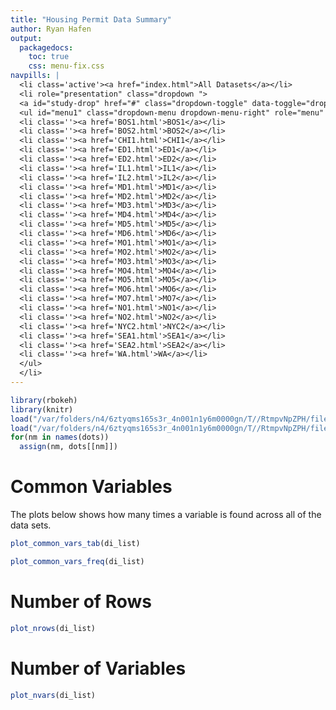 ```yaml
---
title: "Housing Permit Data Summary"
author: Ryan Hafen
output:
  packagedocs:
    toc: true
    css: menu-fix.css
navpills: |
  <li class='active'><a href="index.html">All Datasets</a></li>
  <li role="presentation" class="dropdown ">
  <a id="study-drop" href="#" class="dropdown-toggle" data-toggle="dropdown" aria-haspopup="true" role="button" aria-expanded="false">Dataset <span class="caret"></span></a>
  <ul id="menu1" class="dropdown-menu dropdown-menu-right" role="menu" aria-labelledby="study-drop">
  <li class=''><a href='BOS1.html'>BOS1</a></li>
  <li class=''><a href='BOS2.html'>BOS2</a></li>
  <li class=''><a href='CHI1.html'>CHI1</a></li>
  <li class=''><a href='ED1.html'>ED1</a></li>
  <li class=''><a href='ED2.html'>ED2</a></li>
  <li class=''><a href='IL1.html'>IL1</a></li>
  <li class=''><a href='IL2.html'>IL2</a></li>
  <li class=''><a href='MD1.html'>MD1</a></li>
  <li class=''><a href='MD2.html'>MD2</a></li>
  <li class=''><a href='MD3.html'>MD3</a></li>
  <li class=''><a href='MD4.html'>MD4</a></li>
  <li class=''><a href='MD5.html'>MD5</a></li>
  <li class=''><a href='MD6.html'>MD6</a></li>
  <li class=''><a href='MO1.html'>MO1</a></li>
  <li class=''><a href='MO2.html'>MO2</a></li>
  <li class=''><a href='MO3.html'>MO3</a></li>
  <li class=''><a href='MO4.html'>MO4</a></li>
  <li class=''><a href='MO5.html'>MO5</a></li>
  <li class=''><a href='MO6.html'>MO6</a></li>
  <li class=''><a href='MO7.html'>MO7</a></li>
  <li class=''><a href='NO1.html'>NO1</a></li>
  <li class=''><a href='NO2.html'>NO2</a></li>
  <li class=''><a href='NYC2.html'>NYC2</a></li>
  <li class=''><a href='SEA1.html'>SEA1</a></li>
  <li class=''><a href='SEA2.html'>SEA2</a></li>
  <li class=''><a href='WA.html'>WA</a></li>
  </ul>
  </li>
---
```



```r
library(rbokeh)
library(knitr)
load("/var/folders/n4/6ztyqms165s3r_4n001n1y6m0000gn/T//RtmpvNpZPH/file421b307ead3c")
load("/var/folders/n4/6ztyqms165s3r_4n001n1y6m0000gn/T//RtmpvNpZPH/file421b4c9f5703")
for(nm in names(dots))
  assign(nm, dots[[nm]])
```



# Common Variables #

The plots below shows how many times a variable is found across all of the data sets.

```r
plot_common_vars_tab(di_list)
```

```r
plot_common_vars_freq(di_list)
```

# Number of Rows #

```r
plot_nrows(di_list)
```

# Number of Variables #

```r
plot_nvars(di_list)
```